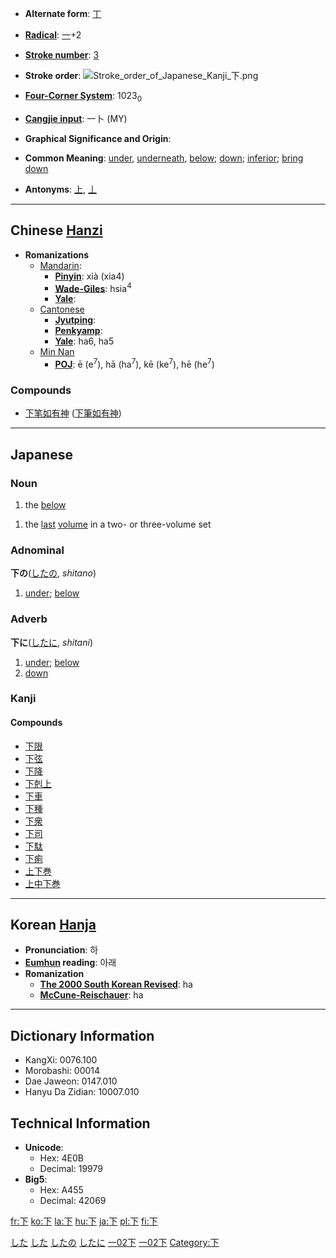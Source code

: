 * '''Alternate form''': [[丅]]

* '''[[Wiktionary:Chinese radical index| Radical]]''': [[Wiktionary:Chinese radical index 一|一]]+2

* '''[[Wiktionary:Chinese total strokes index|Stroke number]]''': [[Wiktionary:Chinese total strokes index 3|3]]

* '''Stroke order''': [[Image:Stroke order of Japanese Kanji 下.png]]

* '''[[Wiktionary:Chinese four corner index|Four-Corner System]]''': 1023<sub>0</sub>

* '''[[Wiktionary:Chinese Cangjie index|Cangjie input]]''': 一卜 (MY)

* '''Graphical Significance and Origin''': 

* '''Common Meaning''': [[under]], [[underneath]], [[below]]; [[down]]; [[inferior]]; [[bring down]]

* '''Antonyms''': [[上]], [[丄]]



----

== Chinese [[Hanzi]] ==

* '''Romanizations'''
** [[Mandarin]]:
*** '''[[Pinyin]]''': xià (xia4)
*** '''[[Wade-Giles]]''': hsia<sup>4</sup>
*** '''[[Yale]]''': 
**[[Cantonese]]
***'''[[Jyutping]]''':
***'''[[Penkyamp]]''': 
***'''[[Yale]]''': ha6, ha5
**[[wikipedia:Min_Nan|Min Nan]]
***'''[[wikipedia:POJ|POJ]]''': ē (e<sup>7</sup>), hā (ha<sup>7</sup>), kē (ke<sup>7</sup>), hē (he<sup>7</sup>)

===Compounds===
{{top}}
*[[下笔如有神]] ([[下笔如有神|下筆如有神]])
{{mid}}
{{bottom}}
----

== Japanese ==
[[Category:1000_Japanese_basic_words|した]]
[[Category:Japanese language|した]]
===Noun===
{{janoun|した|shita}}
# the [[below]]
{{janoun|げ|ge}}
# the [[last]] [[volume]] in a two- or three-volume set
=== Adnominal ===
[[Category:Japanese adnominals|したの]]
'''下の'''([[した]]の, ''shitano'')
# [[under]]; [[below]]
=== Adverb ===
[[Category:Japanese adverbs|したに]]
'''下に'''([[した]]に, ''shitani'')
# [[under]]; [[below]]
# [[down]]

===Kanji===
{{kanji|カ (ka), [[げ]] (ge)|[[した]] (shita), [[しも]] (shimo), [[もと]] (moto), [[さがる]] ([[下がる]], sagaru), [[さげる]] ([[下げる]], sageru), [[くだる]] ([[下る]], kudaru]), [[くだす]] ([[下す]], kudasu), [[くださる]] ([[下さる]], kudasaru), [[おりる]] ([[下りる]], oriru), [[おろす]] ([[下ろす]], orosu)}}

====Compounds====
*[[下限]]
*[[下弦]]
*[[下降]]
*[[下剋上]]
*[[下車]]
*[[下種]]
*[[下衆]]
*[[下司]]
*[[下駄]]
*[[下痢]]
*[[上下巻]]
*[[上中下巻]]

----

== Korean [[Hanja]] ==

* '''Pronunciation''': 하
* '''[[Eumhun]] reading''': 아래
* '''Romanization'''
** '''[[The 2000 South Korean Revised Romanization|The 2000 South Korean Revised]]''': ha
** '''[[McCune-Reischauer]]''': ha


----

== Dictionary Information ==

* KangXi: 0076.100
* Morobashi: 00014
* Dae Jaweon: 0147.010
* Hanyu Da Zidian: 10007.010

== Technical Information ==

* '''Unicode''':
** Hex: 4E0B
** Decimal: 19979
* '''Big5''':
** Hex: A455
** Decimal: 42069

[[Category:Japanese kanji|一02下]]
[[Category:Grade 1 kanji|一02下]]
[[Category:下]]

[[fr:下]]
[[ko:下]]
[[la:下]]
[[hu:下]]
[[ja:下]]
[[pl:下]]
[[fi:下]]